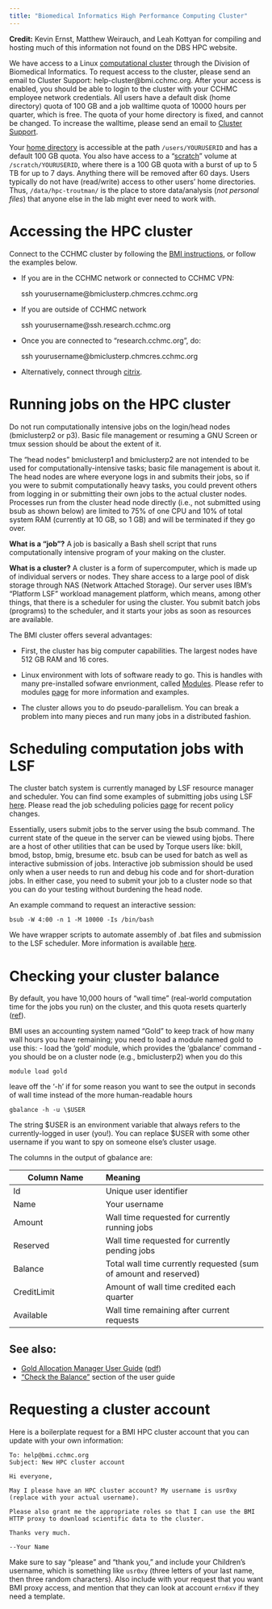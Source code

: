 ```yaml
---
title: "Biomedical Informatics High Performance Computing Cluster"
---
```


**Credit:** Kevin Ernst, Matthew Weirauch, and Leah Kottyan for compiling and hosting much of this information not found on the DBS HPC website.

We have access to a Linux [computational cluster](https://bmi.cchmc.org/resources/clusters/computational-cluster) through the Division of Biomedical Informatics. To request access to the cluster, please send an email to Cluster Support: help-cluster\@bmi.cchmc.org. After your access is enabled, you should be able to login to the cluster with your CCHMC employee network credentials. All users have a default disk (home directory) quota of 100 GB and a job walltime quota of 10000 hours per quarter, which is free. The quota of your home directory is fixed, and cannot be changed. To increase the walltime, please send an email to [Cluster Support](mailto:help-cluster@bmi.cchmc.org).

Your [home directory](https://en.wikipedia.org/wiki/home_directory) is accessible at the path `/users/YOURUSERID` and has a default 100 GB quota. You also have access to a "[scratch](https://hpc.research.cchmc.org/node/14)" volume at `/scratch/YOURUSERID`, where there is a 100 GB quota with a burst of up to 5 TB for up to 7 days. Anything there will be removed after 60 days. Users typically do not have (read/write) access to other users' home directories. Thus, `/data/hpc-troutman/` is the place to store data/analysis (*not personal files*) that anyone else in the lab might ever need to work with.

# Accessing the HPC cluster

Connect to the CCHMC cluster by following the [BMI instructions](https://bmi.cchmc.org/resources/clusters/computational-cluster), or follow the examples below.

-   If you are in the CCHMC network or connected to CCHMC VPN:

    ssh yourusername\@bmiclusterp.chmcres.cchmc.org

-   If you are outside of CCHMC network

    ssh yourusername\@ssh.research.cchmc.org

-   Once you are connected to "research.cchmc.org", do:

    ssh yourusername\@bmiclusterp.chmcres.cchmc.org

-   Alternatively, connect through [citrix](https://connect.research.cchmc.org/vpn/index.html).

# Running jobs on the HPC cluster

::: callout-note
Do not run computationally intensive jobs on the login/head nodes (bmiclusterp2 or p3). Basic file management or resuming a GNU Screen or tmux session should be about the extent of it.
:::

The "head nodes" bmiclusterp1 and bmiclusterp2 are not intended to be used for computationally-intensive tasks; basic file management is about it. The head nodes are where everyone logs in and submits their jobs, so if you were to submit computationally heavy tasks, you could prevent others from logging in or submitting their own jobs to the actual cluster nodes. Processes run from the cluster head node directly (i.e., not submitted using bsub as shown below) are limited to 75% of one CPU and 10% of total system RAM (currently at 10 GB, so 1 GB) and will be terminated if they go over.

**What is a "job"?** A job is basically a Bash shell script that runs computationally intensive program of your making on the cluster.

**What is a cluster?** A cluster is a form of supercomputer, which is made up of individual servers or nodes. They share access to a large pool of disk storage through NAS (Network Attached Storage). Our server uses IBM's "Platform LSF" workload management platform, which means, among other things, that there is a scheduler for using the cluster. You submit batch jobs (programs) to the scheduler, and it starts your jobs as soon as resources are available.

The BMI cluster offers several advantages:

-   First, the cluster has big computer capabilities. The largest nodes have 512 GB RAM and 16 cores.

-   Linux environment with lots of software ready to go. This is handles with many pre-installed sofware envrionment, called [Modules](http://modules.sourceforge.net/). Please refer to modules [page](https://bmi.cchmc.org/resources/software/environment-modules) for more information and examples.

-   The cluster allows you to do pseudo-parallelism. You can break a problem into many pieces and run many jobs in a distributed fashion.

# Scheduling computation jobs with LSF

The cluster batch system is currently managed by LSF resource manager and scheduler. You can find some examples of submitting jobs using LSF [here](https://bmi.cchmc.org/resources/software/lsf-examples). Please read the job scheduling policies [page](https://bmi.cchmc.org/resources/clusters/policies) for recent policy changes.

Essentially, users submit jobs to the server using the bsub command. The current state of the queue in the server can be viewed using bjobs. There are a host of other utilities that can be used by Torque users like: bkill, bmod, bstop, bmig, bresume etc. bsub can be used for batch as well as interactive submission of jobs. Interactive job submission should be used only when a user needs to run and debug his code and for short-duration jobs. In either case, you need to submit your job to a cluster node so that you can do your testing without burdening the head node.

An example command to request an interactive session:

    bsub -W 4:00 -n 1 -M 10000 -Is /bin/bash

::: callout-note
We have wrapper scripts to automate assembly of .bat files and submission to the LSF scheduler. More information is available [here](processingRNASeqData.qmd).
:::

# Checking your cluster balance

By default, you have 10,000 hours of "wall time" (real-world computation time for the jobs you run) on the cluster, and this quota resets quarterly ([ref](https://bmi.cchmc.org/resources/charge-backs)).

BMI uses an accounting system named "Gold" to keep track of how many wall hours you have remaining; you need to load a module named gold to use this: - load the 'gold' module, which provides the 'gbalance' command - you should be on a cluster node (e.g., bmiclusterp2) when you do this

    module load gold

::: callout-note
leave off the '-h' if for some reason you want to see the output in seconds of wall time instead of the more human-readable hours
:::

    gbalance -h -u \$USER

The string \$USER is an environment variable that always refers to the currently-logged in user (you!). You can replace \$USER with some other username if you want to spy on someone else's cluster usage.

The columns in the output of gbalance are:

| Column Name | Meaning                                                          |
|--------------------------|:--------------------------------------------|
| Id          | Unique user identifier                                           |
| Name        | Your username                                                    |
| Amount      | Wall time requested for currently running jobs                   |
| Reserved    | Wall time requested for currently pending jobs                   |
| Balance     | Total wall time currently requested (sum of amount and reserved) |
| CreditLimit | Amount of wall time credited each quarter                        |
| Available   | Wall time remaining after current requests                       |

## See also:

-   [Gold Allocation Manager User Guide](http://docs.adaptivecomputing.com) ([pdf](http://docs.adaptivecomputing.com/gold/pdf/GoldUserGuide.pdf))\
-   ["Check the Balance"](http://docs.adaptivecomputing.com/gold/pdf/GoldUserGuide.pdf#page=32) section of the user guide

# Requesting a cluster account

Here is a boilerplate request for a BMI HPC cluster account that you can update with your own information:

    To: help@bmi.cchmc.org 
    Subject: New HPC cluster account

    Hi everyone,

    May I please have an HPC cluster account? My username is usr0xy (replace with your actual username).

    Please also grant me the appropriate roles so that I can use the BMI HTTP proxy to download scientific data to the cluster.

    Thanks very much.

    --Your Name

::: callout-note
Make sure to say "please" and "thank you," and include your Children's username, which is something like `usr0xy` (three letters of your last name, then three random characters). Also include with your request that you want BMI proxy access, and mention that they can look at account `ern6xv` if they need a template.
:::
